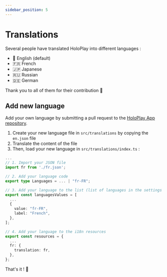 ```yaml
---
sidebar_position: 5
---
```


# Translations

Several people have translated HoloPlay into different languages :

- 🏴󠁧󠁢󠁥󠁮󠁧󠁿 English (default)
- 🇫🇷 French
- 🇯🇵 Japanese
- 🇷🇺 Russian
- 🇩🇪 German

Thank you to all of them for their contribution 🙏

## Add new language

Add your own language by submitting a pull request to the [HoloPlay App repository](https://github.com/stephane-r/holoplay-pwa/pulls).

1. Create your new language file in `src/translations` by copying the `en.json` file
2. Translate the content of the file
3. Then, load your new language in `src/translations/index.ts` :

```ts
...
// 1. Import your JSON file
import fr from './fr.json';

// 2. Add your language code
export type Languages = ... | "fr-FR";

// 3. Add your language to the list (list of languages in the settings screen)
export const languagesValues = [
  ...
  {
    value: "fr-FR",
    label: "French",
  },
];

// 4. Add your language to the i18n resources
export const resources = {
  ...
  fr: {
    translation: fr,
  },
};
```

That's it ! 🎉 